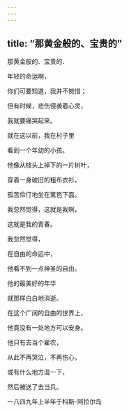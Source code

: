 ```yaml
---
---
---
```

title: “那黄金般的、宝贵的”
---




那黄金般的、宝贵的、

年轻的命运啊，

你们可要知道，我并不惋惜；

但有时候，悲伤侵袭着心灵，

我就要痛哭起来。

就在这以前，我在村子里

看到一个年幼的小孩。

他像从枝头上掉下的一片树叶，

穿着一身破旧的粗布衣衫，

孤苦伶仃地坐在篱笆下面。

我忽然觉得，这就是我啊，

这就是我的青春。

我忽然觉得，

在自由的命运中，

他看不到一点神圣的自由。

他的最美好的年华

就那样白白地消逝。

在这个广阔的自由的世界上，

他竟没有一处地方可以安身。

他只有去当个雇农，

从此不再哭泣，不再伤心，

或有什么地方混一下，

然后被送了去当兵。

一八四九年上半年于科斯-阿拉尔岛